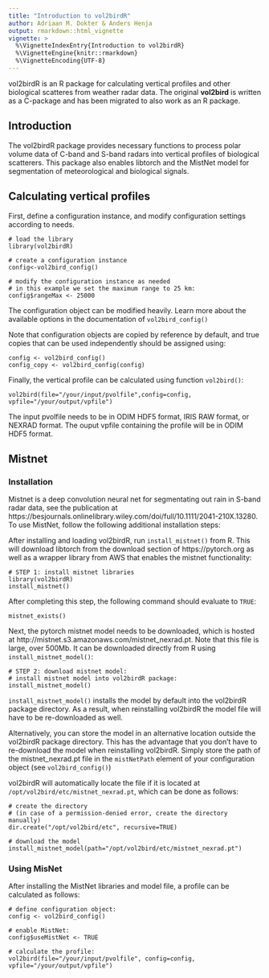 ```yaml
---
title: "Introduction to vol2birdR"
author: Adriaan M. Dokter & Anders Henja
output: rmarkdown::html_vignette
vignette: >
  %\VignetteIndexEntry{Introduction to vol2birdR}
  %\VignetteEngine{knitr::rmarkdown}
  %\VignetteEncoding{UTF-8}
---
```



vol2birdR is an R package for calculating vertical profiles and other biological scatteres from weather radar data. The original **vol2bird** is written as a C-package and has been migrated to also work as an R package.

## Introduction
The vol2birdR package provides necessary functions to process polar volume data of C-band and S-band radars into vertical profiles of biological scatterers. This package also enables libtorch and the MistNet model for segmentation of meteorological and biological signals.

## Calculating vertical profiles
First, define a configuration instance, and modify configuration settings according to needs. 

```
# load the library
library(vol2birdR)

# create a configuration instance
config<-vol2bird_config()

# modify the configuration instance as needed
# in this example we set the maximum range to 25 km:
config$rangeMax <- 25000
```
The configuration object can be modified heavily. Learn more about the available options in the documentation of `vol2bird_config()`

Note that configuration objects are copied by reference by default, and true copies that can be used independently should be assigned using:

```
config <- vol2bird_config()
config_copy <- vol2bird_config(config)
```

Finally, the vertical profile can be calculated using function `vol2bird()`:

```
vol2bird(file="/your/input/pvolfile",config=config, vpfile="/your/output/vpfile")
```

The input pvolfile needs to be in ODIM HDF5 format, IRIS RAW format, or NEXRAD format. The ouput vpfile containing the profile will be in ODIM HDF5 format.

## Mistnet 
### Installation
Mistnet is a deep convolution neural net for segmentating out rain in S-band radar data, see the publication at https://besjournals.onlinelibrary.wiley.com/doi/full/10.1111/2041-210X.13280. 
To use MistNet, follow the following additional installation steps:

After installing and loading vol2birdR, run `install_mistnet()` from R. This will download libtorch from the download section of https://pytorch.org as well as a wrapper library from AWS that enables the mistnet functionality:

```
# STEP 1: install mistnet libraries
library(vol2birdR)
install_mistnet()
```

After completing this step, the following command should evaluate to `TRUE`:
```
mistnet_exists()
```

Next, the pytorch mistnet model needs to be downloaded, which is hosted at  http://mistnet.s3.amazonaws.com/mistnet_nexrad.pt. Note that this file is large, over 500Mb. It can be downloaded directly from R using `install_mistnet_model()`:

```
# STEP 2: download mistnet model:
# install mistnet model into vol2birdR package:
install_mistnet_model()
```

`install_mistnet_model()` installs the model by default into the vol2birdR package directory. As a result, when reinstalling vol2birdR the model file will have to be re-downloaded as well.

Alternatively, you can store the model in an alternative location outside the vol2birdR package directory. This has the advantage that you don't have to re-download the model when reinstalling vol2birdR. Simply store the path of the mistnet_nexrad.pt file in the `mistNetPath` element of your configuration object (see `vol2bird_config()`)

vol2birdR will automatically locate the file if it is located at `/opt/vol2bird/etc/mistnet_nexrad.pt`, which can be done as follows:

```
# create the directory
# (in case of a permission-denied error, create the directory manually)
dir.create("/opt/vol2bird/etc", recursive=TRUE)

# download the model
install_mistnet_model(path="/opt/vol2bird/etc/mistnet_nexrad.pt")
```

### Using MisNet
After installing the MistNet libraries and model file, a profile can be calculated as follows:
```
# define configuration object:
config <- vol2bird_config()

# enable MistNet:
config$useMistNet <- TRUE

# calculate the profile:
vol2bird(file="/your/input/pvolfile", config=config, vpfile="/your/output/vpfile")
```
